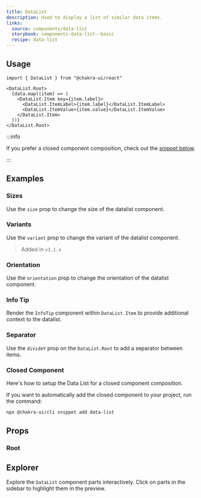 ```yaml
---
title: DataList
description: Used to display a list of similar data items.
links:
  source: components/data-list
  storybook: components-data-list--basic
  recipe: data-list
---
```


<ExampleTabs name="data-list-basic" />

## Usage

```tsx
import { DataList } from "@chakra-ui/react"
```

```tsx
<DataList.Root>
  {data.map((item) => (
    <DataList.Item key={item.label}>
      <DataList.ItemLabel>{item.label}</DataList.ItemLabel>
      <DataList.ItemValue>{item.value}</DataList.ItemValue>
    </DataList.Item>
  ))}
</DataList.Root>
```

:::info

If you prefer a closed component composition, check out the
[snippet below](#closed-component).

:::

## Examples

### Sizes

Use the `size` prop to change the size of the datalist component.

<ExampleTabs name="data-list-with-sizes" />

### Variants

Use the `variant` prop to change the variant of the datalist component.

> Added in `v3.1.x`

<ExampleTabs name="data-list-with-variants" />

### Orientation

Use the `orientation` prop to change the orientation of the datalist component.

<ExampleTabs name="data-list-vertical" />

### Info Tip

Render the `InfoTip` component within `DataList.Item` to provide additional
context to the datalist.

<ExampleTabs name="data-list-with-info" />

### Separator

Use the `divideY` prop on the `DataList.Root` to add a separator between items.

<ExampleTabs name="data-list-with-separator" />

### Closed Component

Here's how to setup the Data List for a closed component composition.

<ExampleCode name="data-list-closed-component" />

If you want to automatically add the closed component to your project, run the
command:

```bash
npx @chakra-ui/cli snippet add data-list
```

## Props

### Root

<PropTable component="DataList" part="Root" />

## Explorer

Explore the `DataList` component parts interactively. Click on parts in the
sidebar to highlight them in the preview.

<Explorer name="data-list-basic" />

